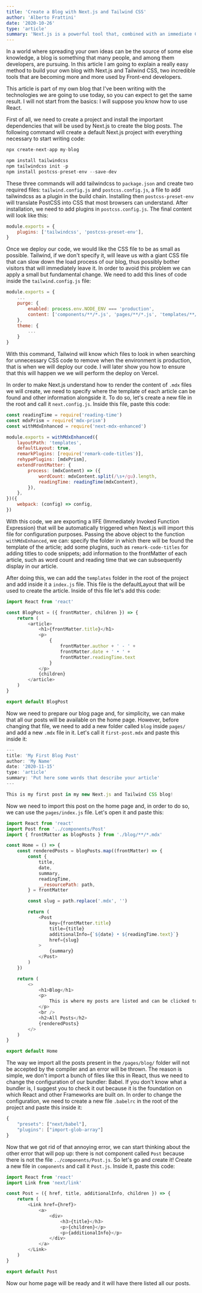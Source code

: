 ```yaml
---
title: 'Create a Blog with Next.js and Tailwind CSS'
author: 'Alberto Frattini'
date: '2020-10-26'
type: 'article'
summary: 'Next.js is a powerful tool that, combined with an immediate CSS framework such as Tailwind, gives the developer few things to think about and start creating amazing websites right out of the box.'
---
```


In a world where spreading your own ideas can be the source of some else knowledge, a blog is something that many people, and among them
developers, are pursuing. In this article I am going to explain a really easy method to build your own blog with Next.js and Tailwind CSS, two
incredible tools that are becoming more and more used by Front-end developers.

This article is part of my own blog that I've been writing with the technologies we are going to use today, so you can expect 
to get the same result. I will not start from the basics: I will suppose you know how to use React.

First of all, we need to create a project and install the important dependencies that will be used by Next.js to create the 
blog posts. The following command will create a default Next.js project with everything necessary to start writing code:

```js
npx create-next-app my-blog
```



```js
npm install tailwindcss
npm tailwindcss init -p
npm install postcss-preset-env --save-dev
```

These three commands will add tailwindcss to `package.json` and create two required files: `tailwind.config.js` and 
`postcss.config.js`, a file to add tailwindcss as a plugin in the build chain. Installing then `postcss-preset-env` will 
translate PostCSS into CSS that most browsers can understand. After installation, we need to add plugins in `postcss.config.js`. 
The final content will look like this:

```js:postcss.config.js
module.exports = {
    plugins: ['tailwindcss', 'postcss-preset-env'],
}
```

Once we deploy our code, we would like the CSS file to be as small as possible. Tailwind, if we don't specify it, will leave us
with a giant CSS file that can slow down the load process of our blog, thus possibly bother visitors that will immediately leave it.
In order to avoid this problem we can apply a small but fundamental change. We need to add this lines of code inside the 
`tailwind.config.js` file:

```js:postcss.config.js
module.exports = {
    ...
    purge: {
        enabled: process.env.NODE_ENV === 'production',
        content: ['components/**/*.js', 'pages/**/*.js', 'templates/**/*.js'],
    },
    theme: {
        ...
    }
}
```

With this command, Tailwind will know which files to look in when searching for unnecessary CSS code to remove when the environment
is production, that is when we will deploy our code. I will later show you how to ensure that this will happen we we will perform
the deploy on Vercel.

In order to make Next.js understand how to render the content of `.mdx` files we will create, we need to specify where the template
of each article can be found and other information alongside it. To do so, let's create a new file in the root and call it `next.config.js`.
Inside this file, paste this code:

```js
const readingTime = require('reading-time')
const mdxPrism = require('mdx-prism')
const withMdxEnhanced = require('next-mdx-enhanced')

module.exports = withMdxEnhanced({
    layoutPath: 'templates',
    defaultLayout: true,
    remarkPlugins: [require('remark-code-titles')],
    rehypePlugins: [mdxPrism],
    extendFrontMatter: {
        process: (mdxContent) => ({
            wordCount: mdxContent.split(/\s+/gu).length,
            readingTime: readingTime(mdxContent),
        }),
    },
})({
    webpack: (config) => config,
})
```

With this code, we are exporting a IIFE (Immediately Invoked Function Expression) that will be automatically triggered when Next.js
will import this file for configuration purposes. Passing the above object to the function `withMdxEnhanced`, we can: specify the 
folder in which there will be found the template of the article; add some plugins, such as `remark-code-titles` for adding titles 
to code snippets; add information to the frontMatter of each article, such as word count and reading time that we can subsequently 
display in our article.

After doing this, we can add the `templates` folder in the root of the project and add inside it a `index.js` file. This file
is the defaultLayout that will be used to create the article. Inside of this file let's add this code:

```js
import React from 'react'

const BlogPost = ({ frontMatter, children }) => {
    return (
        <article>
            <h1>{frontMatter.title}</h1>
            <p>
                {
                    frontMatter.author + ' - ' +
                    frontMatter.date + ' • ' + 
                    frontMatter.readingTime.text
                }
            </p>
            {children}
        </article>
    )
}

export default BlogPost
```

Now we need to prepare our blog page and, for simplicity, we can make that all our posts will be available on the home page. However, 
before changing that file, we need to add a new folder called `blog` inside `pages/` and add a new `.mdx` file in it. 
Let's call it `first-post.mdx` and paste this inside it:

```js
---
title: 'My First Blog Post'
author: 'My Name'
date: '2020-11-15'
type: 'article'
summary: 'Put here some words that describe your article'
---

This is my first post in my new Next.js and Tailwind CSS blog!
```

Now we need to import this post on the home page and, in order to do so, we can use the `pages/index.js` file. Let's open it and paste this:

```js:pages/index.js
import React from 'react'
import Post from '../components/Post'
import { frontMatter as blogPosts } from './blog/**/*.mdx'

const Home = () => {
    const renderedPosts = blogPosts.map((frontMatter) => {
        const {
            title,
            date,
            summary,
            readingTime,
            __resourcePath: path,
        } = frontMatter

        const slug = path.replace('.mdx', '')

        return (
            <Post
                key={frontMatter.title}
                title={title}
                additionalInfo={`${date} • ${readingTime.text}`}
                href={slug}
            >
                {summary}
            </Post>
        )
    })

    return (
        <>
            <h1>Blog</h1>
            <p>
                This is where my posts are listed and can be clicked to read the entire article.
            </p>
            <br />
            <h2>All Posts</h2>
            {renderedPosts}
        </>
    )
}

export default Home

```

The way we import all the posts present in the `/pages/blog/` folder will not be accepted by the compiler and an error will be thrown.
The reason is simple, we don't import a bunch of files like this in React, thus we need to change the configuration of our bundler: Babel.
If you don't know what a bundler is, I suggest you to check it out because it is the foundation on which React and other Frameworks
are built on. In order to change the configuration, we need to create a new file `.babelrc` in the root of the project and paste this inside
it:

```js
{
    "presets": ["next/babel"],
    "plugins": ["import-glob-array"]
}
```

Now that we got rid of that annoying error, we can start thinking about the other error that will pop up: there is not component
called `Post` because there is not the file `../components/Post.js`. So let's go and create it! Create a new file in `components` 
and call it `Post.js`. Inside it, paste this code:

```js
import React from 'react'
import Link from 'next/link'

const Post = ({ href, title, additionalInfo, children }) => {
    return (
        <Link href={href}>
            <a>
                <div>
                    <h3>{title}</h3>
                    <p>{children}</p>
                    <p>{additionalInfo}</p>
                </div>
            </a>
        </Link>
    )
}

export default Post
```

Now our home page will be ready and it will have there listed all our posts.
